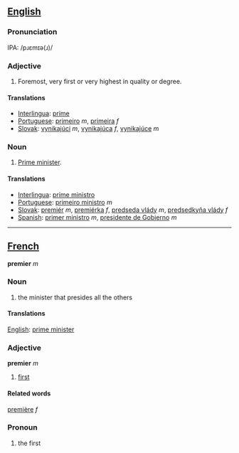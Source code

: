 == [[English]] ==

=== Pronunciation ===
IPA: /pɹɛmɪə(ɹ)/

=== Adjective ===
# Foremost, very first or very highest in quality or degree.

==== Translations ====
*[[Interlingua]]: [[prime]]
*[[Portuguese]]: [[primeiro]] ''m'', [[primeira]] ''f''
*[[Slovak]]: [[vynikajúci]] ''m'', [[vynikajúca]] ''f'', [[vynikajúce]] ''m''

=== Noun ===
# [[Prime minister]].

==== Translations ====
*[[Interlingua]]: [[prime ministro]]
*[[Portuguese]]: [[primeiro ministro]] ''m''
*[[Slovak]]: [[premiér]] ''m'', [[premiérka]] ''f'', [[predseda vlády]] ''m'', [[predsedkyňa vlády]] ''f''
*[[Spanish]]: [[primer ministro]] ''m'', [[presidente de Gobierno]] ''m''

----

== [[French]] ==
'''premier''' ''m''

=== Noun ===

#the minister that presides all the others

==== Translations ====
[[English]]: [[prime minister]]

=== Adjective ===
'''premier''' ''m''
# [[first]]

====Related words====
[[première]] ''f''

=== Pronoun ===
# the first